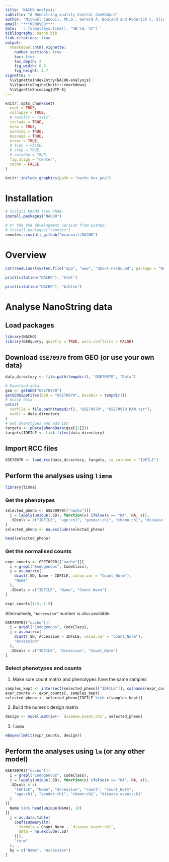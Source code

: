 ```yaml
---
title: 'NACHO Analysis'
subtitle: "A NAnostring quality Control dasHbOard"
author: "Mickaël Canouil, Ph.D., Gerard A. Bouland and Roderick C. Slieker, Ph.D."
email: "***REMOVED***"
date: '`r format(Sys.time(), "%B %d, %Y")`'
bibliography: nacho.bib
link-citations: true
output: 
  rmarkdown::html_vignette:
    number_sections: true
    toc: true
    toc_depth: 2
    fig_width: 6.3
    fig_height: 4.7
vignette: >
  %\VignetteIndexEntry{NACHO-analysis}
  %\VignetteEngine{knitr::rmarkdown}
  %\VignetteEncoding{UTF-8}
---
```


```r
knitr::opts_chunk$set(
  eval = TRUE,
  collapse = TRUE,
  # results = "asis",
  include = TRUE,
  echo = TRUE,
  warning = TRUE,
  message = TRUE,
  error = TRUE,
  # tidy = FALSE,
  # crop = TRUE,
  # autodep = TRUE,
  fig.align = "center",
  cache = FALSE
)
```

```r
knitr::include_graphics(path = "nacho_hex.png")
```

# Installation

```r
# Install NACHO from CRAN:
install.packages("NACHO")

# Or the the development version from GitHub:
# install.packages("remotes")
remotes::install_github("mcanouil/NACHO")
```

# Overview 

```r
cat(readLines(system.file("app", "www", "about-nacho.md", package = "NACHO"))[-c(1, 2)], sep = "\n")
```

```r
print(citation("NACHO"), "html")
```

```r
print(citation("NACHO"), "bibtex")
```

# Analyse NanoString data

## Load packages

```r
library(NACHO)
library(GEOquery, quietly = TRUE, warn.conflicts = FALSE)
```

## Download `GSE70970` from GEO (or use your own data)

```r
data_directory <- file.path(tempdir(), "GSE70970", "Data")

# Download data
gse <- getGEO("GSE70970")
getGEOSuppFiles(GEO = "GSE70970", baseDir = tempdir())
# Unzip data
untar(
  tarfile = file.path(tempdir(), "GSE70970", "GSE70970_RAW.tar"),
  exdir = data_directory
)
# Get phenotypes and add IDs
targets <- pData(phenoData(gse[[1]]))
targets$IDFILE <- list.files(data_directory)
```

## Import RCC files

```r
GSE70970 <- load_rcc(data_directory, targets, id_colname = "IDFILE")
```

## Perform the analyses using `limma`

```r
library(limma)
```

### Get the phenotypes

```r
selected_pheno <- GSE70970[["nacho"]][
  j = lapply(unique(.SD), function(x) ifelse(x == "NA", NA, x)),
  .SDcols = c("IDFILE", "age:ch1", "gender:ch1", "chemo:ch1", "disease.event:ch1")
]
selected_pheno <- na.exclude(selected_pheno)
```

```r
head(selected_pheno)
```

### Get the normalised counts

```r
expr_counts <- GSE70970[["nacho"]][
  i = grepl("Endogenous", CodeClass),
  j = as.matrix(
    dcast(.SD, Name ~ IDFILE, value.var = "Count_Norm"),
    "Name"
  ),
  .SDcols = c("IDFILE", "Name", "Count_Norm")
]
```

```r
expr_counts[1:5, 1:5]
```

Alternatively, `"Accession"` number is also available.

```r
GSE70970[["nacho"]][
  i = grepl("Endogenous", CodeClass),
  j = as.matrix(
    dcast(.SD, Accession ~ IDFILE, value.var = "Count_Norm"),
    "Accession"
  ),
  .SDcols = c("IDFILE", "Accession", "Count_Norm")
]
```

### Select phenotypes and counts

1. Make sure count matrix and phenotypes have the same samples

```r
samples_kept <- intersect(selected_pheno[["IDFILE"]], colnames(expr_counts))
expr_counts <- expr_counts[, samples_kept]
selected_pheno <- selected_pheno[IDFILE %in% c(samples_kept)]
```

2. Build the numeric design matrix

```r
design <- model.matrix(~ `disease.event:ch1`, selected_pheno)
```

3. `limma`

```r
eBayes(lmFit(expr_counts, design))
```


## Perform the analyses using `lm` (or any other model)

```r
GSE70970[["nacho"]][
  i = grepl("Endogenous", CodeClass),
  j = lapply(unique(.SD), function(x) ifelse(x == "NA", NA, x)),
  .SDcols = c(
    "IDFILE", "Name", "Accession", "Count", "Count_Norm",
    "age:ch1", "gender:ch1", "chemo:ch1", "disease.event:ch1"
  )
][
  Name %in% head(unique(Name), 10)
][
  j = as.data.table(
    coef(summary(lm(
      formula = Count_Norm ~ `disease.event:ch1`,
      data = na.exclude(.SD)
    ))),
    "term"
  ),
  by = c("Name", "Accession")
]
```
